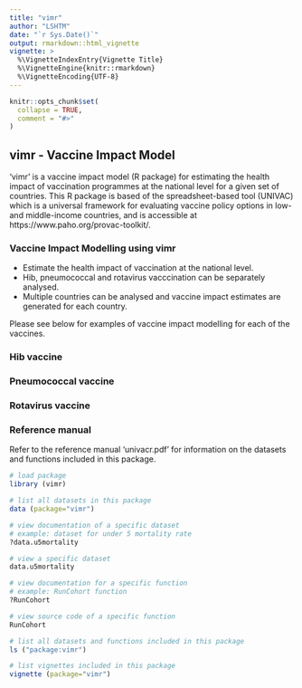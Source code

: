 ```yaml
---
title: "vimr"
author: "LSHTM"
date: "`r Sys.Date()`"
output: rmarkdown::html_vignette
vignette: >
  %\VignetteIndexEntry{Vignette Title}
  %\VignetteEngine{knitr::rmarkdown}
  %\VignetteEncoding{UTF-8}
---
```


```r
knitr::opts_chunk$set(
  collapse = TRUE,
  comment = "#>"
)
```

## vimr - Vaccine Impact Model
'vimr' is a vaccine impact model (R package) for estimating the health impact of vaccination programmes at the national level for a given set of countries. This R package is based of the spreadsheet-based tool (UNIVAC) which is a universal framework for evaluating vaccine policy options in low- and middle-income countries, and is accessible at https://www.paho.org/provac-toolkit/.


### Vaccine Impact Modelling using vimr
* Estimate the health impact of vaccination at the national level.
* Hib, pneumococcal and rotavirus vacccination can be separately analysed.
* Multiple countries can be analysed and vaccine impact estimates are generated for each country.

Please see below for examples of vaccine impact modelling for each of the vaccines.

### Hib vaccine 


### Pneumococcal vaccine


### Rotavirus vaccine


### Reference manual
Refer to the reference manual 'univacr.pdf' for information on the datasets and functions included in this package. 

```r
# load package
library (vimr)

# list all datasets in this package
data (package="vimr")

# view documentation of a specific dataset 
# example: dataset for under 5 mortality rate
?data.u5mortality

# view a specific dataset
data.u5mortality

# view documentation for a specific function
# example: RunCohort function
?RunCohort

# view source code of a specific function
RunCohort

# list all datasets and functions included in this package
ls ("package:vimr")

# list vignettes included in this package 
vignette (package="vimr")


```






